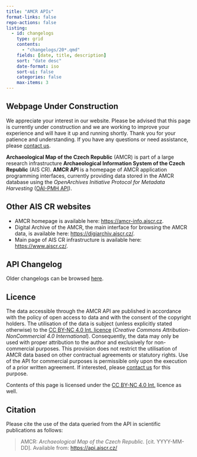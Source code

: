 ```yaml
---
title: "AMCR APIs"
format-links: false
repo-actions: false
listing: 
  - id: changelogs
    type: grid
    contents: 
      - "changelogs/20*.qmd"
    fields: [date, title, description]
    sort: "date desc"
    date-format: iso
    sort-ui: false
    categories: false
    max-items: 3
---
```


::: {.callout-important}

## Webpage Under Construction

We appreciate your interest in our website. 
Please be advised that this page is currently under construction and we are working to improve your experience and will have it up and running shortly. 
Thank you for your patience and understanding. 
If you have any questions or need assistance, please [contact us](about/index.qmd).

:::


**Archaeological Map of the Czech Republic** (AMCR) is part of a large research infrastructure **Archaeological Information System of the Czech Republic** (AIS CR).
**AMCR API** is a homepage of AMCR application programming interfaces, currently providing data stored in the AMCR database using the *OpenArchives Initiative Protocol for Metadata Harvesting* ([OAI-PMH API](/oai-pmh/index.qmd)).

::: {.callout-note}

## Other AIS CR websites

- AMCR homepage is available here: [https://amcr-info.aiscr.cz](https://amcr-info.aiscr.cz){.external}.
- Digital Archive of the AMCR, the main interface for browsing the AMCR data, is available here: [https://digiarchiv.aiscr.cz/](https://digiarchiv.aiscr.cz/){.external}.
- Main page of AIS CR infrastructure is available here: [https://www.aiscr.cz/](https://www.aiscr.cz/){.external}.

:::

## API Changelog

::: {#changelogs}

:::

Older changelogs can be browsed [here](/changelogs/index.qmd).


## Licence

The data accessible through the AMCR API are published in accordance with the policy of open access to data and with the consent of the copyright holders. 
The utilisation of the data is subject (unless explicitly stated otherwise) to the [CC BY-NC 4.0 Int. licence](https://creativecommons.org/licenses/by-nc/4.0/){.external} (*Creative Commons Attribution-NonCommercial 4.0 International*). 
Consequently, the data may only be used with proper attribution to the author and exclusively for non-commercial purposes. 
This provision does not restrict the utilisation of AMCR data based on other contractual agreements or statutory rights. 
Use of the API for commercial purposes is permissible only upon the execution of a prior written agreement. 
If interested, please [contact us](about/index.qmd) for this purpose.

Contents of this page is licensed under the [CC BY-NC 4.0 Int.](https://creativecommons.org/licenses/by-nc/4.0/){.external} licence as well.

## Citation

Please cite the use of the data queried from the API in scientific publications as follows:

> AMCR: *Archaeological Map of the Czech Republic.* [cit. YYYY-MM-DD]. Available from: [https://api.aiscr.cz/](https://api.aiscr.cz/)
